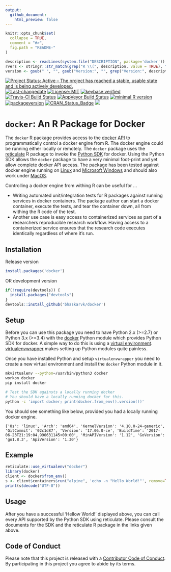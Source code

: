 ```yaml
---
output:
  github_document:
    html_preview: false
---
```


```r
knitr::opts_chunk$set(
  collapse = TRUE,
  comment = "#>",
  fig.path = "README-"
)
```

```r
description <- readLines(system.file("DESCRIPTION", package='docker'))
rvers <- stringr::str_match(grep("R \\(", description, value = TRUE), "[0-9]{1,4}\\.[0-9]{1,4}\\.[0-9]{1,4}")[1,1]
version <- gsub(" ", "", gsub("Version:", "", grep("Version:", description, value = TRUE)))
```

[![Project Status: Active – The project has reached a stable, usable state and is being actively developed.](http://www.repostatus.org/badges/latest/active.svg)](http://www.repostatus.org/#active) [![Last-changedate](https://img.shields.io/badge/last%20change-`r gsub('-', '--', Sys.Date())`-green.svg)](/commits/master) [![License: MIT](https://img.shields.io/badge/License-MIT-yellow.svg)](https://opensource.org/licenses/MIT) [![keybase verified](https://img.shields.io/badge/keybase-verified-brightgreen.svg)](https://gist.github.com/bhaskarvk/46fbf2ba7b5713151d7e) 
[![Travis-CI Build Status](https://travis-ci.org/bhaskarvk/docker.svg?branch=master)](https://travis-ci.org/bhaskarvk/docker) [![AppVeyor Build Status](https://ci.appveyor.com/api/projects/status/github/bhaskarvk/docker?branch=master&svg=true)](https://ci.appveyor.com/project/bhaskarvk/docker) [![minimal R version](https://img.shields.io/badge/R%3E%3D-`r rvers`-6666ff.svg)](https://cran.r-project.org/) [![packageversion](https://img.shields.io/badge/Package%20version-`r version`-orange.svg?style=flat-square)](commits/master) [![CRAN_Status_Badge](http://www.r-pkg.org/badges/version/docker)](https://cran.r-project.org/package=docker) [![](http://cranlogs.r-pkg.org/badges/grand-total/docker)](http://cran.rstudio.com/web/packages/docker/index.html)

# `docker`: An R Package for Docker

The `docker` R package provides access to the [docker](https://www.docker.com/) [API](https://docs.docker.com/engine/api/) to programmatically control a docker engine from R. The docker engine could be running either locally or remotely. The `docker` package uses the [reticulate](https://rstudio.github.io/reticulate/) R package to invoke the [Python SDK](https://docker-py.readthedocs.io/en/stable/) for docker. Using the Python SDK allows the `docker` package to have a very minimal foot-print and yet allow complete docker API access. The package has been tested against docker engine running on [Linux](https://www.docker.com/docker-ubuntu) and [Microsoft Windows](https://www.docker.com/docker-windows) and should also work under [MacOS](https://www.docker.com/docker-mac).

Controlling a docker engine from withing R can be useful for ...

- Writing automated unit/integration tests for R packages against running services in docker containers. The package author can start a docker container, execute the tests, and tear the container down, all from withing the R code of the test.
- Another use case is easy access to containerized services as part of a researchers reproducible research workflow. Having access to a containerized service ensures that the research code executes identically regardless of where it's run.


## Installation

Release version

```r
install.packages('docker')
```

OR development version

```r
if(!require(devtools)) {
  install.packages("devtools")
}
devtools::install_github('bhaskarvk/docker')
```

## Setup

Before you can use this package you need to have Python  2.x (>=2.7) or Python 3.x (>=3.4) with the [docker](https://docker-py.readthedocs.io/en/stable/index.html) Python module which provides Python SDK for docker. A simple way to do this is using a [virtual environment](http://docs.python-guide.org/en/latest/dev/virtualenvs/). [virtualenvwrapper](http://docs.python-guide.org/en/latest/dev/virtualenvs/#virtualenvwrapper) makes setting up Python modules quite painless.

Once you have installed Python and setup `virtualenvwrapper` you need to create a new virtual environment and install the `docker` Python module in it.

```bash
mkvirtualenv --python=/usr/bin/python3 docker
workon docker
pip install docker

# Test the SDK againsts a locally running docker
# You should have a locally running docker for this.
python -c 'import docker; print(docker.from_env().version())'
```

You should see something like below, provided you had a locally running docker engine.

```
{'Os': 'linux', 'Arch': 'amd64', 'KernelVersion': '4.10.0-24-generic', 'GitCommit': '02c1d87', 'Version': '17.06.0-ce', 'BuildTime': '2017-06-23T21:19:04.990631145+00:00', 'MinAPIVersion': '1.12', 'GoVersion': 'go1.8.3', 'ApiVersion': '1.30'}
```

## Example

```r
reticulate::use_virtualenv("docker")
library(docker)
client <- docker$from_env()
s <- client$containers$run("alpine", 'echo -n "Hello World!"', remove=TRUE)
print(s$decode("UTF-8"))
```

## Usage

After you have a successful 'Hellow World!' displayed above, you can call every API supported by the Python SDK using reticulate. Please consult the documents for the SDK and the reticulate R package in the links given above.

## Code of Conduct
Please note that this project is released with a [Contributor Code of Conduct](CONDUCT.md). By participating in this project you agree to abide by its terms.

